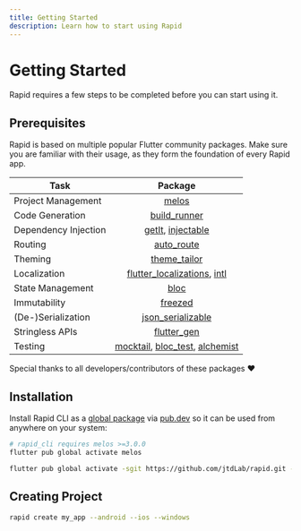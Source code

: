 ```yaml
---
title: Getting Started
description: Learn how to start using Rapid
---
```


# Getting Started

Rapid requires a few steps to be completed before you can start using it.

## Prerequisites

Rapid is based on multiple popular Flutter community packages. Make sure you are familiar with their usage, as they form the foundation of every Rapid app.

| Task                    |                                                                         Package                                                                          |
| ----------------------- | :------------------------------------------------------------------------------------------------------------------------------------------------------: |
| Project Management      |                                                         [melos](https://pub.dev/packages/melos)                                                          |
| Code Generation         |                                                  [build_runner](https://pub.dev/packages/build_runner)                                                   |
| Dependency Injection    |                               [getIt](https://pub.dev/packages/get_it), [injectable](https://pub.dev/packages/injectable)                                |
| Routing                 |                                                    [auto_route](https://pub.dev/packages/auto_route)                                                     |
| Theming                 |                                                  [theme_tailor](https://pub.dev/packages/theme_tailor)                                                   |
| Localization            | [flutter_localizations](https://docs.flutter.dev/development/accessibility-and-localization/internationalization), [intl](https://pub.dev/packages/intl) |
| State Management        |                                                          [bloc](https://pub.dev/packages/bloc)                                                           |
| Immutability            |                                                       [freezed](https://pub.dev/packages/freezed)                                                        |
| (De-)Serialization      |                                             [json_serializable](https://pub.dev/packages/json_serializable)                                              |                                                       |
| Stringless APIs         |                                                   [flutter_gen](https://pub.dev/packages/flutter_gen)                                                    |
| Testing                 |                              [mocktail](https://pub.dev/packages/mocktail), [bloc_test](https://pub.dev/packages/bloc_test), [alchemist](https://pub.dev/packages/alchemist)                              |

Special thanks to all developers/contributors of these packages ❤️

## Installation

Install Rapid CLI as a
[global package](https://dart.dev/tools/pub/cmd/pub-global#running-a-script-from-your-path)
via [pub.dev](https://pub.dev/) so it can be used from anywhere on your system:

```bash
# rapid_cli requires melos >=3.0.0
flutter pub global activate melos
```

```bash
flutter pub global activate -sgit https://github.com/jtdLab/rapid.git --git-path packages/rapid_cli/
```

## Creating Project

```bash
rapid create my_app --android --ios --windows
```
